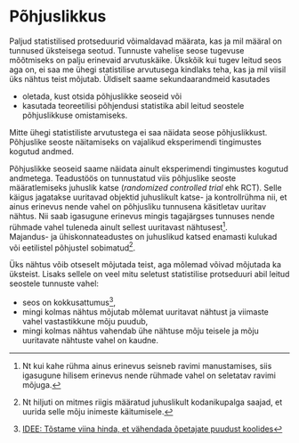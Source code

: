 # Põhjuslikkus {#sec-põhjuslikkus}

Paljud statistilised protseduurid võimaldavad määrata, kas ja mil määral on tunnused  üksteisega seotud. Tunnuste vahelise seose tugevuse mõõtmiseks on palju erinevaid arvutuskäike. Ükskõik kui tugev leitud seos aga on, ei saa me ühegi statistilise arvutusega kindlaks teha, kas ja mil viisil üks nähtus teist mõjutab. Üldiselt saame sekundaarandmeid kasutades

- oletada, kust otsida põhjuslikke seoseid või 
- kasutada teoreetilisi põhjendusi statistika abil leitud seostele põhjuslikkuse omistamiseks. 

:::{.callout-warning}
Mitte ühegi statistiliste arvutustega ei saa näidata seose põhjuslikkust. Põhjuslike seoste näitamiseks on vajalikud eksperimendi tingimustes kogutud andmed.
:::

Põhjuslikke seoseid saame näidata ainult eksperimendi tingimustes kogutud andmetega. Teadustöös on tunnustatud viis põhjuslike seoste määratlemiseks juhuslik katse (*randomized controlled trial* ehk RCT). Selle käigus jagatakse uuritavad objektid juhuslikult katse- ja kontrollrühma nii, et ainus erinevus nende vahel on põhjusliku tunnusena käsitletav uuritav nähtus. Nii saab igasugune erinevus mingis tagajärgses tunnuses nende rühmade vahel tuleneda ainult sellest uuritavast nähtusest^[Nt kui kahe rühma ainus erinevus seisneb ravimi manustamises, siis igasugune hilisem erinevus nende rühmade vahel on seletatav ravimi mõjuga.].  
Majandus- ja ühiskonnateadustes on juhuslikud katsed enamasti kulukad või eetilistel põhjustel sobimatud^[Nt hiljuti on mitmes riigis määratud juhuslikult kodanikupalga saajad, et uurida selle mõju inimeste käitumisele.].

Üks nähtus võib otseselt mõjutada teist, aga mõlemad võivad mõjutada ka üksteist. Lisaks sellele on veel mitu seletust statistilise protseduuri abil leitud seostele tunnuste vahel:

- seos on kokkusattumus^[[IDEE: Tõstame viina hinda, et vähendada õpetajate puudust koolides](https://stat24.ee/2014/12/idee-tostame-viina-hinda-et-vahendada-opetajate-puudust-koolides/ )], 
- mingi kolmas nähtus mõjutab mõlemat uuritavat nähtust ja viimaste vahel vastastikkune mõju puudub, 
- mingi kolmas nähtus vahendab ühe nähtuse mõju teisele ja mõju uuritavate nähtuste vahel on kaudne.